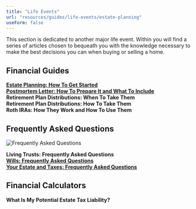 ```yaml
---
title: "Life Events"
url: "resources/guides/life-events/estate-planning"
useForm: false
---
```


  
This section is dedicated to another major life event. Within you will find a series of articles chosen to bequeath you with the knowledge necessary to make the best decisions you can when buying or selling a home.  
  

Financial Guides
----------------

[**Estate Planning: How To Get Started**](estate-planning-fg)  
[**Postmortem Letter: How To Prepare It and What To Include**](postmortem-letter-fg)  
**Retirement Plan Distributions: When To Take Them**  
**Retirement Plan Distributions: How To Take Them**  
**Roth IRAs: How They Work and How To Use Them**  

Frequently Asked Questions
--------------------------

![Frequently Asked Questions](../../../../../../../assets/images/icon-faq.png)

**Living Trusts: Frequently Asked Questions**  
[**Wills: Frequently Asked Questions**](wills-faq)  
[**Your Estate and Taxes: Frequently Asked Questions**](estate-taxes-faq)  

Financial Calculators
---------------------

**What Is My Potential Estate Tax Liability?**
